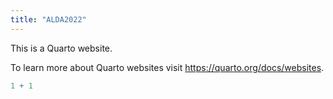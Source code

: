 ```yaml
---
title: "ALDA2022"
---
```


This is a Quarto website.

To learn more about Quarto websites visit <https://quarto.org/docs/websites>.

```r
1 + 1
```
